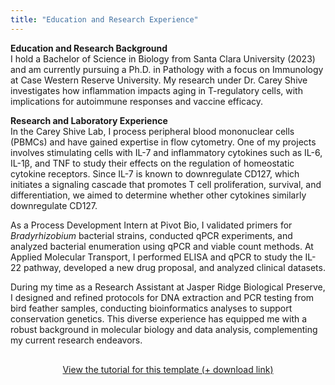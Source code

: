 ```yaml
---
title: "Education and Research Experience"
---
```


**Education and Research Background**  
I hold a Bachelor of Science in Biology from Santa Clara University (2023) and am currently pursuing a Ph.D. in Pathology with a focus on Immunology at Case Western Reserve University. My research under Dr. Carey Shive investigates how inflammation impacts aging in T-regulatory cells, with implications for autoimmune responses and vaccine efficacy.

**Research and Laboratory Experience**  
In the Carey Shive Lab, I process peripheral blood mononuclear cells (PBMCs) and have gained expertise in flow cytometry. One of my projects involves stimulating cells with IL-7 and inflammatory cytokines such as IL-6, IL-1β, and TNF to study their effects on the regulation of homeostatic cytokine receptors. Since IL-7 is known to downregulate CD127, which initiates a signaling cascade that promotes T cell proliferation, survival, and differentiation, we aimed to determine whether other cytokines similarly downregulate CD127.

As a Process Development Intern at Pivot Bio, I validated primers for *Bradyrhizobium* bacterial strains, conducted qPCR experiments, and analyzed bacterial enumeration using qPCR and viable count methods. At Applied Molecular Transport, I performed ELISA and qPCR to study the IL-22 pathway, developed a new drug proposal, and analyzed clinical datasets.

During my time as a Research Assistant at Jasper Ridge Biological Preserve, I designed and refined protocols for DNA extraction and PCR testing from bird feather samples, conducting bioinformatics analyses to support conservation genetics. This diverse experience has equipped me with a robust background in molecular biology and data analysis, complementing my current research endeavors.

::: {layout-ncol=2}

:::


```{=html}
<div  style="margin: 30px; text-align: center;">
<a class="btn btn-primary" href="https://www.marvinschmitt.com/blog/website-tutorial-quarto/" role="button" target="_blank" style="padding: 15px 30px;">View the tutorial for this template (+ download link)</a>
</div>
```